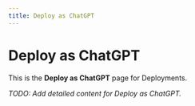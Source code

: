 ```yaml
---
title: Deploy as ChatGPT
---
```


# Deploy as ChatGPT

This is the **Deploy as ChatGPT** page for Deployments.

_TODO: Add detailed content for Deploy as ChatGPT._
